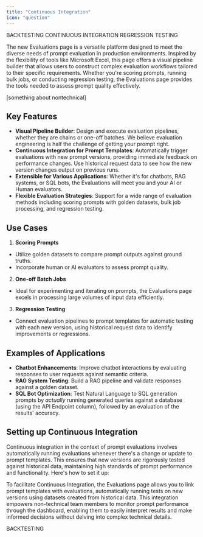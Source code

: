 ```yaml
---
title: "Continuous Integration"
icon: "question"
---
```


BACKTESTING
CONTINUOUS INTEGRATION
REGRESSION TESTING

The new Evaluations page is a versatile platform designed to meet the diverse needs of prompt evaluation in production environments. Inspired by the flexibility of tools like Microsoft Excel, this page offers a visual pipeline builder that allows users to construct complex evaluation workflows tailored to their specific requirements. Whether you're scoring prompts, running bulk jobs, or conducting regression testing, the Evaluations page provides the tools needed to assess prompt quality effectively.

[something about nontechnical]

## Key Features

- **Visual Pipeline Builder**: Design and execute evaluation pipelines, whether they are chains or one-off batches. We believe evaluation engineering is half the challenge of getting your prompt right.
- **Continuous Integration for Prompt Templates**: Automatically trigger evaluations with new prompt versions, providing immediate feedback on performance changes. Use historical request data to see how the new version changes output on previous runs.
- **Extensible for Various Applications**: Whether it's for chatbots, RAG systems, or SQL bots, the Evaluations will meet you and your AI or Human evaluators.
- **Flexible Evaluation Strategies**: Support for a wide range of evaluation methods including scoring prompts with golden datasets, bulk job processing, and regression testing.


## Use Cases

1. **Scoring Prompts**
- Utilize golden datasets to compare prompt outputs against ground truths.
- Incorporate human or AI evaluators to assess prompt quality.

2. **One-off Batch Jobs**
- Ideal for experimenting and iterating on prompts, the Evaluations page excels in processing large volumes of input data efficiently.

3. **Regression Testing**
- Connect evaluation pipelines to prompt templates for automatic testing with each new version, using historical request data to identify improvements or regressions.

## Examples of Applications

- **Chatbot Enhancements**: Improve chatbot interactions by evaluating responses to user requests against semantic criteria.
- **RAG System Testing**: Build a RAG pipeline and validate responses against a golden dataset.
- **SQL Bot Optimization**: Test Natural Language to SQL generation prompts by _actually_ running generated queries against a database (using the API Endpoint column), followed by an evaluation of the results' accuracy.

## Setting up Continuous Integration

Continuous integration in the context of prompt evaluations involves automatically running evaluations whenever there's a change or update to prompt templates. This ensures that new versions are rigorously tested against historical data, maintaining high standards of prompt performance and functionality. Here's how to set it up:

To facilitate Continuous Integration, the Evaluations page allows you to link prompt templates with evaluations, automatically running tests on new versions using datasets created from historical data. This integration empowers non-technical team members to monitor prompt performance through the dashboard, enabling them to easily interpret results and make informed decisions without delving into complex technical details.

BACKTESTING
